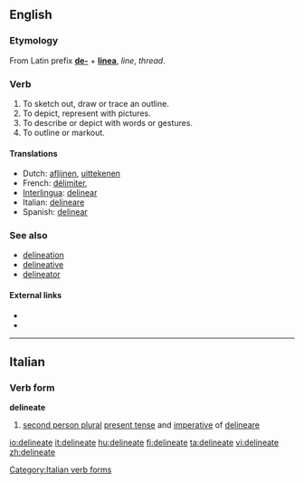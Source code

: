 ==English==

===Etymology===
From Latin prefix '''[[de-]]''' + '''[[linea]]''', ''line'', ''thread''.

===Verb===
{{en-verb|delineat|ing}}

# To sketch out, draw or trace an outline.
# To depict, represent with pictures.
# To describe or depict with words or gestures.
# To outline or markout.

====Translations====
* Dutch: [[aflijnen]], [[uittekenen]]
* French: [[délimiter]],
* [[Interlingua]]: [[delinear]]
* Italian: [[delineare]]
* Spanish: [[delinear]]

===See also===
* [[delineation]]
* [[delineative]]
* [[delineator]]

====External links====
{{rfc-level|External links at L4+ not in L3 POS section|lang=en}}
* {{R:Webster 1913}}
* {{R:Century 1911}}

----

==Italian==

===Verb form===
'''delineate'''

# [[second person plural]] [[present tense]] and [[imperative]] of [[delineare]]

[[Category:Italian verb forms]]

[[io:delineate]]
[[it:delineate]]
[[hu:delineate]]
[[fi:delineate]]
[[ta:delineate]]
[[vi:delineate]]
[[zh:delineate]]